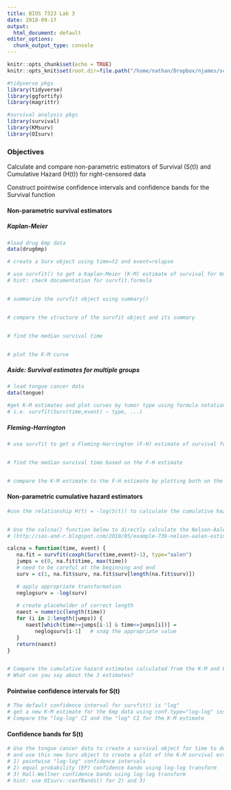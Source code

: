 ```yaml
---
title: BIOS 7323 Lab 3
date: 2018-09-17
output:
  html_document: default
editor_options: 
  chunk_output_type: console
---
```


```r
knitr::opts_chunk$set(echo = TRUE)
knitr::opts_knit$set(root.dir=file.path("/home/nathan/Dropbox/njames/school/PhD/courses/2018_19/ta_surv_anlys2/labs/lab3"))

#tidyverse pkgs
library(tidyverse)
library(ggfortify)
library(magrittr)

#survival analysis pkgs
library(survival)
library(KMsurv)
library(OIsurv)
```

### Objectives

Calculate and compare non-parametric estimators of Survival (S(t)) and Cumulative Hazard (H(t)) for right-censored data

Construct pointwise confidence intervals and confidence bands for the Survival function

####  Non-parametric survival estimators

##### Kaplan-Meier

```r
#load drug 6mp data
data(drug6mp)

# create a Surv object using time=t2 and event=relapse

# use survfit() to get a Kaplan-Meier (K-M) estimate of survival for 6mp patients
# hint: check documentation for survfit.formula 


# summarize the survfit object using summary()


# compare the structure of the survfit object and its summary


# find the median survival time


# plot the K-M curve


```

##### Aside: Survival estimates for multiple groups

```r
# load tongue cancer data
data(tongue)

#get K-M estimates and plot curves by tumor type using formula notation
# i.e. survfit(Surv(time,event) ~ type, ...)

```

##### Fleming-Harrington

```r
# use survfit to get a Fleming-Harrington (F-H) estimate of survival for 6mp patients


# find the median survival time based on the F-H estimate


# compare the K-M estimate to the F-H estimate by plotting both on the same graph


```

####  Non-parametric cumulative hazard estimators

```r
#use the relationship H(t) = -log(S(t)) to calculate the cumulative hazard using both the K-M and F-H survival estimates from above


# Use the calcna() function below to directly calculate the Nelson-Aalen estimate of cumulative hazard
# (http://sas-and-r.blogspot.com/2010/05/example-739-nelson-aalen-estimate-of.html)

calcna = function(time, event) {
   na.fit = survfit(coxph(Surv(time,event)~1), type="aalen")
   jumps = c(0, na.fit$time, max(time))
   # need to be careful at the beginning and end
   surv = c(1, na.fit$surv, na.fit$surv[length(na.fit$surv)])

   # apply appropriate transformation
   neglogsurv = -log(surv)   
   
   # create placeholder of correct length
   naest = numeric(length(time))  
   for (i in 2:length(jumps)) {
      naest[which(time>=jumps[i-1] & time<=jumps[i])] = 
         neglogsurv[i-1]   # snag the appropriate value
   }
   return(naest)
}


# Compare the cumulative hazard estimates calculated from the K-M and F-H survival estimates with the Nelson-Aalen estimate of cumulative hazard
# What can you say about the 3 estimates?


```

#### Pointwise confidence intervals for S(t)

```r
# The default confidence interval for survfit() is "log"
# get a new K-M estimate for the 6mp data using conf.type="log-log" instead
# Compare the "log-log" CI and the "log" CI for the K-M estimate

```


#### Confidence bands for S(t)

```r
# Use the tongue cancer data to create a survival object for time to death (ignoring type)
# and use this new Surv object to create a plot of the K-M survival estimate with:
# 1) pointwise "log-log" confidence intervals
# 2) equal probability (EP) confidence bands using log-log transform
# 3) Hall-Wellner confidence bands using log-log transform
# hint: use OIsurv::confBands() for 2) and 3)  

````
